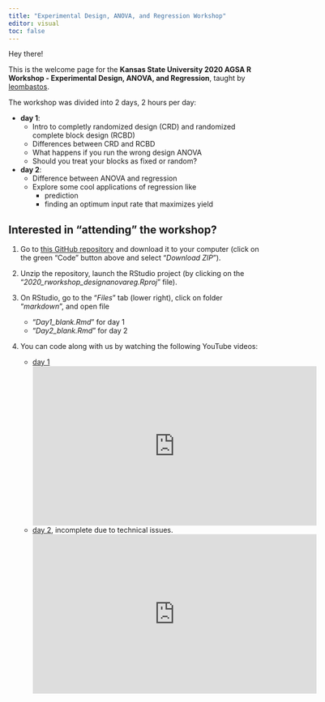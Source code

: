 ```yaml
---
title: "Experimental Design, ANOVA, and Regression Workshop"
editor: visual
toc: false
---
```


Hey there!  

This is the welcome page for the **Kansas State University 2020 AGSA R Workshop - Experimental Design, ANOVA, and Regression**, taught by [leombastos](https://github.com/leombastos).    

The workshop was divided into 2 days, 2 hours per day:   

- **day 1**:  
    - Intro to completly randomized design (CRD) and randomized complete block design (RCBD) 
    -  Differences between CRD and RCBD 
    - What happens if you run the wrong design ANOVA
    - Should you treat your blocks as fixed or random?    

- **day 2**:  
    - Difference between ANOVA and regression
    - Explore some cool applications of regression like 
        - prediction
        - finding an optimum input rate that maximizes yield 


## **Interested in "attending" the workshop?**  

1. Go to [this GitHub repository](https://github.com/leombastos/2020_rworkshop_designanovareg) and download it to your computer (click on the green "Code" button above and select "*Download ZIP*").  

2. Unzip the repository, launch the RStudio project (by clicking on the "*2020_rworkshop_designanovareg.Rproj*" file).  

3. On RStudio, go to the "*Files*" tab (lower right), click on folder "*markdown*", and open file 
    - "*Day1_blank.Rmd*" for day 1
    - "*Day2_blank.Rmd*" for day 2   

4. You can code along with us by watching the following YouTube videos:  
   - [day 1](https://youtu.be/dcPv5fx0QWM)  
      <div class="youtube-responsive-container"><iframe width="560" height="315" src="https://www.youtube.com/embed/dcPv5fx0QWM" frameborder="0" allow="accelerometer; autoplay; encrypted-media; gyroscope; picture-in-picture" allowfullscreen></iframe></div>


   - [day 2](https://youtu.be/w7tK6I-acEs), incomplete due to technical issues.   
      <div class="youtube-responsive-container"><iframe width="560" height="315" src="https://www.youtube.com/embed/w7tK6I-acEs" frameborder="0" allow="accelerometer; autoplay; encrypted-media; gyroscope; picture-in-picture" allowfullscreen></iframe></div>
